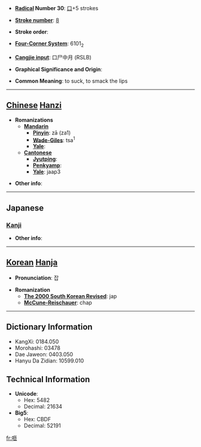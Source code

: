 * '''[[Wiktionary:Chinese radical index| Radical]] Number 30''': [[Wiktionary:Chinese radical index 口|口]]+5 strokes

* '''[[Wiktionary:Chinese total strokes index|Stroke number]]''': [[Wiktionary:Chinese total strokes index 8|8]]

* '''Stroke order''': 

* '''[[Wiktionary:Chinese four corner index|Four-Corner System]]''': 6101<sub>2</sub>

* '''[[Wiktionary:Chinese Cangjie index|Cangjie input]]''': 口尸中月 (RSLB)

* '''Graphical Significance and Origin''': 

* '''Common Meaning''': to suck, to smack the lips

----

== [[Chinese]] [[Hanzi]] ==

* '''Romanizations'''
** '''[[Mandarin]]'''
*** '''[[Pinyin]]''': zā (za1)
*** '''[[Wade-Giles]]''': tsa<sup>1</sup>
*** '''[[Yale]]''': 
** '''[[Cantonese]]'''
*** '''[[Jyutping]]''':
*** '''[[Penkyamp]]''': 
*** '''[[Yale]]''': jaap3

* '''Other info''': 

----

==Japanese==
===[[Kanji]]===
{{kanji|on readings=[[そう]] (sō)
|kun readings=[[すう]] (suu)
}}

* '''Other info''':  

----

== [[Korean]] [[Hanja]] ==

* '''Pronunciation''': 잡

* '''Romanization'''
** '''[[The 2000 South Korean Revised Romanization|The 2000 South Korean Revised]]''': jap
** '''[[McCune-Reischauer]]''': chap

----

== Dictionary Information ==

* KangXi: 0184.050
* Morohashi: 03478
* Dae Jaweon: 0403.050
* Hanyu Da Zidian: 10599.010

== Technical Information ==

* '''Unicode''':
** Hex: 5482
** Decimal: 21634
* '''Big5''':
** Hex: CBDF
** Decimal: 52191

[[fr:咂]]